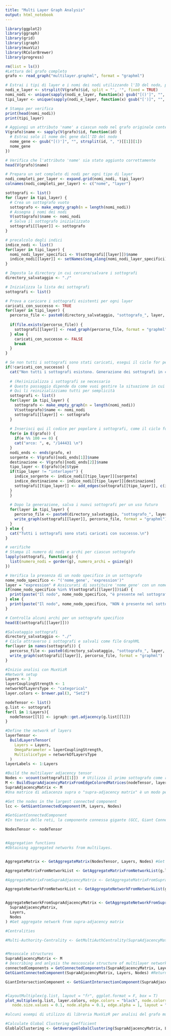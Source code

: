 ```yaml
---
title: "Multi Layer Graph Analysis"
output: html_notebook
---
```


```r
library(ggplot2)
library(ggraph)
library(grid)
library(igraph)
library(muxViz)
library(RColorBrewer)
library(progress)
```

```r
rm(list = ls())
#Lettura del grafo completo
grafo <- read_graph("multilayer.graphml", format = "graphml")
```

```r
# Estrai i tipi di layer e i nomi dei nodi utilizzando l'ID del nodo, pulendo i dati in un unico passaggio
nodi_e_layer <- strsplit(V(grafo)$id, split = "', '", fixed = TRUE)
nomi_nodi <- unique(sapply(nodi_e_layer, function(x) gsub("[()']", "", x[1])))
tipi_layer <- unique(sapply(nodi_e_layer, function(x) gsub("[')]", "", x[2])))

# Stampa per verifica
print(head(nomi_nodi))
print(tipi_layer)
```

```r
# Aggiungi un attributo 'name' a ciascun nodo nel grafo originale contenente solo il nome del gene
V(grafo)$name <- sapply(V(grafo)$id, function(id) {
  # Estrai solo il nome del gene dall'ID del nodo
  nome_gene <- gsub("[()']", "", strsplit(id, ", ")[[1]][1])
  nome_gene
})

# Verifica che l'attributo 'name' sia stato aggiunto correttamente
head(V(grafo)$name)
```

```r
# Prepara un set completo di nodi per ogni tipo di layer
nodi_completi_per_layer <- expand.grid(nomi_nodi, tipi_layer)
colnames(nodi_completi_per_layer) <- c("nome", "layer")
```

```r
sottografi <- list()
for (layer in tipi_layer) {
  # Crea un sottografo vuoto
  sottografo <- make_empty_graph(n = length(nomi_nodi))
  # Assegna i nomi dei nodi
  V(sottografo)$name <- nomi_nodi
  # Salva il sottografo inizializzato
  sottografi[[layer]] <- sottografo
}
```

```r
# precalcolo degli indici
indice_nodi <- list()
for(layer in tipi_layer) {
  nomi_nodi_layer_specifici <- V(sottografi[[layer]])$name
  indice_nodi[[layer]] <- setNames(seq_along(nomi_nodi_layer_specifici), nomi_nodi_layer_specifici)
}
```

```r
# Imposta la directory in cui cercare/salvare i sottografi
directory_salvataggio <- "./"

# Inizializza la lista dei sottografi
sottografi <- list()

# Prova a caricare i sottografi esistenti per ogni layer
caricati_con_successo <- TRUE
for(layer in tipi_layer) {
  percorso_file <- paste0(directory_salvataggio, "sottografo_", layer, ".graphml")
  
  if(file.exists(percorso_file)) {
    sottografi[[layer]] <- read_graph(percorso_file, format = "graphml")
  } else {
    caricati_con_successo <- FALSE
    break
  }
}

# Se non tutti i sottografi sono stati caricati, esegui il ciclo for per generarli
if(!caricati_con_successo) {
  cat("Non tutti i sottografi esistono. Generazione dei sottografi in corso...\n")
  
  # (Re)inizializza i sottografi se necessario
  # Questo passaggio dipende da come vuoi gestire la situazione in cui alcuni sottografi esistono e altri no
  # Qui li reinizializziamo tutti per semplicità
  sottografi <- list()
  for(layer in tipi_layer) {
    sottografo <- make_empty_graph(n = length(nomi_nodi))
    V(sottografo)$name <- nomi_nodi
    sottografi[[layer]] <- sottografo
  }
  
  # Inserisci qui il codice per popolare i sottografi, come il ciclo for sopra
  for(e in E(grafo)) {
    if(e %% 100 == 0) {
    cat("arco: ", e, "/144431 \n")
  }
  nodi_ends <- ends(grafo, e)
  sorgente <- V(grafo)[nodi_ends[1]]$name
  destinazione <- V(grafo)[nodi_ends[2]]$name
  tipo_layer <- E(grafo)[e]$type
  if(tipo_layer != "interlayer") {
    indice_sorgente <- indice_nodi[[tipo_layer]][sorgente]
    indice_destinazione <- indice_nodi[[tipo_layer]][destinazione]
    sottografi[[tipo_layer]] <- add_edges(sottografi[[tipo_layer]], c(indice_sorgente, indice_destinazione))
  }
  }
  
  # Dopo la generazione, salva i nuovi sottografi per un uso futuro
  for(layer in tipi_layer) {
    percorso_file <- paste0(directory_salvataggio, "sottografo_", layer, ".graphml")
    write_graph(sottografi[[layer]], percorso_file, format = "graphml")
  }
} else {
  cat("Tutti i sottografi sono stati caricati con successo.\n")
}
```
```r
# verifiche
# Stampa il numero di nodi e archi per ciascun sottografo
lapply(sottografi, function(g) {
  list(numero_nodi = gorder(g), numero_archi = gsize(g))
})

# Verifica la presenza di un nodo specifico in un sottografo
nome_nodo_specifico <- "('nome_gene', 'expression')"
layer = "expression" # Assicurati di sostituire 'nome_gene' con un nome di gene valido e 'expression' con il layer corretto
if(nome_nodo_specifico %in% V(sottografi[[layer]])$id) {
  print(paste("Il nodo", nome_nodo_specifico, "è presente nel sottografo", layer))
} else {
  print(paste("Il nodo", nome_nodo_specifico, "NON è presente nel sottografo", layer))
}

# Controlla alcuni archi per un sottografo specifico
head(E(sottografi[[layer]]))
```

```r
#Salvataggio sottografi
directory_salvataggio <- "./"
# Cicla attraverso i sottografi e salvali come file GraphML
for(layer in names(sottografi)) {
  percorso_file <- paste0(directory_salvataggio, "sottografo_", layer, ".graphml")
  write_graph(sottografi[[layer]], percorso_file, format = "graphml")
}
```


```r
#Inizio analisi con MuxVizR
#Network setup
Layers <- 3
layerCouplingStrength <- 1
networkOfLayersType <- "categorical"
layer.colors <- brewer.pal(3, "Set2")
```

```r
nodeTensor <- list()
g.list <- sottografi
for(l in 1:Layers){
  nodeTensor[[l]] <- igraph::get.adjacency(g.list[[l]])
}
```
```r
#Define the network of layers
layerTensor <-
  BuildLayersTensor(
    Layers = Layers,
    OmegaParameter = layerCouplingStrength,
    MultisliceType = networkOfLayersType
  )
layerLabels <- 1:Layers
```

```r
#Build the multilayer adjacency tensor
Nodes <- vcount(sottografi[[1]])  # Utilizza il primo sottografo come riferimento
M <- BuildSupraAdjacencyMatrixFromEdgeColoredMatrices(nodeTensor, layerTensor, Layers, Nodes)
SupraAdjacencyMatrix <- M
#Una matrice di adiacenza supra o "supra-adjacency matrix" è un modo per rappresentare un grafo multistrato in una singola matrice quadrata. In pratica, è una matrice di adiacenza che combina le informazioni di tutti gli strati in un'unica struttura. Questa matrice è divisa in blocchi in modo tale che ogni blocco rappresenti le connessioni intra-layer o inter-layer. Le connessioni intra-layer sono rappresentate da blocchi sulla diagonale principale della matrice, mentre le connessioni inter-layer possono essere rappresentate da blocchi fuori dalla diagonale.
```

```r
#Get the nodes in the largest connected component
lcc <- GetGiantConnectedComponent(M, Layers, Nodes)

#GetGiantConnectedComponent
#In teoria delle reti, la componente connessa gigante (GCC, Giant Connected Component) è la componente connessa più grande in un grafo, ovvero il sottoinsieme più grande di nodi tutti raggiungibili tra loro attraverso i percorsi nel grafo. In un contesto multistrato, questa funzione probabilmente cerca la GCC considerando la connettività complessiva attraverso tutti gli strati. Ciò significa identificare il gruppo più grande di nodi che rimane connesso quando si considerano le connessioni in tutti gli strati del grafo.

```


```r
NodesTensor <- nodeTensor


#Aggregation functions
#Obtaining aggregated networks from multilayes.


AggregateMatrix <- GetAggregateMatrix(NodesTensor, Layers, Nodes) #Get aggregate matrix from nodes tensor

AggregateMatrixFromNetworkList <- GetAggregateMatrixFromNetworkList(g.list) #Get aggregate Matrix from network List

#AggregateMatrixFromSupraAdjacencyMatrix <- GetAggregateMatrixFromSupraAdjacencyMatrix(SupraAdjacencyMatrix, Layers, Nodes) # QUESTA FUNZIONE NON ESISTE

AggregateNetworkFromNetworkList <- GetAggregateNetworkFromNetworkList(g.list) #Get aggregate Network from network List


AggregateNetworkFromSupraAdjacencyMatrix <- GetAggregateNetworkFromSupraAdjacencyMatrix(
  SupraAdjacencyMatrix,
  Layers,
  Nodes
) #Get aggregate network from supra-adjacency matrix


```


```r
#Centralities

#Multi-Authority-Centrality <- GetMultiAuthCentrality(SupraAdjacencyMatrix, Layers, Nodes) #Calculates Multi-Authority-Centrality Avvertimento: sparse->dense coercion: allocating vector of size 7.7 GiBErrore: non è possibile allocare un vettore di dimensione 3.8 Gb



```


```r
#Mesoscale structures
SupraAdjacencyMatrix <- M
# Describing and anlysis the mescoscale structure of multilayer networks.
connectedComponents = GetConnectedComponents(SupraAdjacencyMatrix, Layers, Nodes) #Return the component assignment for each node
GetGiantConnectedComponent(SupraAdjacencyMatrix, Layers, Nodes) #Return the largest connected component

GiantIntersectionComponent <- GetGiantIntersectionComponent(SupraAdjacencyMatrix, Layers, Nodes) #Return the largest connected component obtained by intersecting LCC of each layer. Assumption: the network is an edge-colored multigraph



```

```r
#layoutMultiplex(g.list, layout = "fr", ggplot.format = F, box = T)
plot_multiplex(g.list, layer.colors, edge.colors = "black", node.colors = "auto",
   node.size.values = 0.1, node.alpha = 0.1, edge.alpha = 1, layout = "fr", show.legend = T)
```

```r
#alcuni esempi di utilizzo di libreria MuxVizR per analisi del grafo multilayer
```

```r
#Calculate Global Clustering Coefficient
GloblalClustering <- GetAverageGlobalClustering(SupraAdjacencyMatrix, Layers, Nodes)
```

```r

```